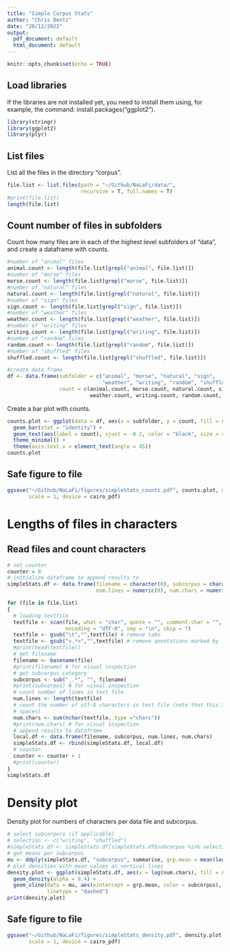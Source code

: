 ```yaml
---
title: "Simple Corpus Stats"
author: "Chris Bentz"
date: "20/12/2022"
output:
  pdf_document: default
  html_document: default
---
```


```r
knitr::opts_chunk$set(echo = TRUE)
```

## Load libraries
If the libraries are not installed yet, you need to install them using, for example, the command: install.packages("ggplot2").
```r
library(stringr)
library(ggplot2)
library(plyr)
```

## List files
List all the files in the directory "corpus". 
```r
file.list <- list.files(path = "~/Github/NaLaFi/data/", 
                        recursive = T, full.names = T)
#print(file.list)
length(file.list)
```

## Count number of files in subfolders
Count how many files are in each of the highest level subfolders of "data", and create a dataframe with counts.

```r
#number of "animal" files
animal.count <- length(file.list[grepl("animal", file.list)])
#number of "morse" files
morse.count <- length(file.list[grepl("morse", file.list)])
#number of "natural" files
natural.count <- length(file.list[grepl("natural", file.list)])
#number of "sign" files
sign.count <- length(file.list[grepl("sign", file.list)])
#number of "weather" files
weather.count <- length(file.list[grepl("weather", file.list)])
#number of "writing" files
writing.count <- length(file.list[grepl("writing", file.list)])
#number of "random" files
random.count <- length(file.list[grepl("random", file.list)])
#number of "shuffled" files
shuffled.count <- length(file.list[grepl("shuffled", file.list)])

#create data frame
df <- data.frame(subfolder = c("animal", "morse", "natural", "sign",
                               "weather", "writing", "random", "shuffled"),
                 count = c(animal.count, morse.count, natural.count, sign.count,
                           weather.count, writing.count, random.count, shuffled.count))
```

Create a bar plot with counts.
```r
counts.plot <- ggplot(data = df, aes(x = subfolder, y = count, fill = subfolder)) +
  geom_bar(stat = "identity") +
  geom_text(aes(label = count), vjust = -0.2, color = "black", size = 4) +
  theme_minimal() +
  theme(axis.text.x = element_text(angle = 45))
counts.plot
```

## Safe figure to file
```r
ggsave("~/Github/NaLaFi/figures/simpleStats_counts.pdf", counts.plot, dpi = 300, 
       scale = 1, device = cairo_pdf)
```

# Lengths of files in characters

## Read files and count characters
```r
# set counter
counter = 0
# initialize dataframe to append results to
simpleStats.df <- data.frame(filename = character(0), subcorpus = character(0), 
                             num.lines = numeric(0), num.chars = numeric(0))

for (file in file.list) 
{
  # loading textfile
  textfile <- scan(file, what = "char", quote = "", comment.char = "", 
                   encoding = "UTF-8", sep = "\n", skip = 7)
  textfile <- gsub("\t","",textfile) # remove tabs
  textfile <- gsub("<.*>","",textfile) # remove annotations marked by '<>'
  #print(head(textfile))
  # get filename
  filename <- basename(file) 
  #print(filename) # for visual inspection
  # get subcorpus category
  subcorpus <- sub("_.*", "", filename)
  #print(subcorpus) # for visual inspection
  # count number of lines in text file
  num.lines <- length(textfile)
  # count the number of utf-8 characters in text file (note that this includes white 
  # spaces)
  num.chars <- sum(nchar(textfile, type ="chars"))
  #print(num.chars) # for visual inspection
  # append results to dataframe
  local.df <- data.frame(filename, subcorpus, num.lines, num.chars)
  simpleStats.df <- rbind(simpleStats.df, local.df)
  # counter
  counter <- counter + 1
  #print(counter)
}
simpleStats.df
```

# Density plot
Density plot for numbers of characters per data file and subcorpus.
```r
# select subcorpora (if applicable)
# selection <- c("writing", "shuffled")
#simpleStats.df <- simpleStats.df[simpleStats.df$subcorpus %in% selection, ]
# get means per subcorpus
mu <- ddply(simpleStats.df, "subcorpus", summarise, grp.mean = mean(log(num.chars)))
# plot densities with mean values as vertical lines
density.plot <- ggplot(simpleStats.df, aes(x = log(num.chars), fill = subcorpus)) +
  geom_density(alpha = 0.4) +
  geom_vline(data = mu, aes(xintercept = grp.mean, color = subcorpus),
             linetype = "dashed")
print(density.plot)
```

## Safe figure to file
```r
ggsave("~/Github/NaLaFi/figures/simpleStats_density.pdf", density.plot, dpi = 300, 
       scale = 1, device = cairo_pdf)
```



